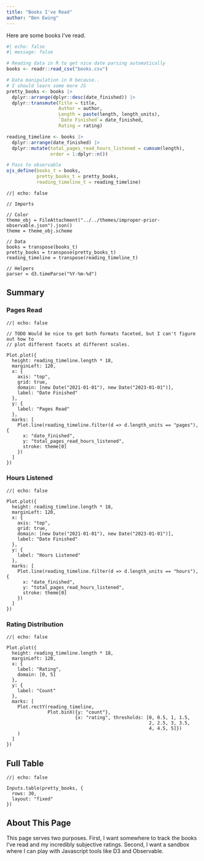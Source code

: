 ```yaml
---
title: "Books I've Read"
author: "Ben Ewing"
---
```


<!-- For anyone looking at this code: it's super hacky, I'm using it as a testbed to explore Observable + JS :) -->

Here are some books I've read.

```r
#| echo: false
#| message: false

# Reading data in R to get nice date parsing automatically
books <- readr::read_csv("books.csv")

# Data manipulation in R because..
# I should learn some more JS
pretty_books <- books |> 
  dplyr::arrange(dplyr::desc(date_finished)) |> 
  dplyr::transmute(Title = title, 
                   Author = author,
                   Length = paste(length, length_units),
                   `Date Finished`= date_finished, 
                   Rating = rating)

reading_timeline <- books |> 
  dplyr::arrange(date_finished) |> 
  dplyr::mutate(total_pages_read_hours_listened = cumsum(length),
                order = 1:dplyr::n())

# Pass to observable
ojs_define(books_t = books,
           pretty_books_t = pretty_books,
           reading_timeline_t = reading_timeline)
```

```ojs
//| echo: false

// Imports

// Color
theme_obj = FileAttachment("../../themes/improper-prior-observable.json").json()
theme = theme_obj.scheme

// Data
books = transpose(books_t)
pretty_books = transpose(pretty_books_t)
reading_timeline = transpose(reading_timeline_t)

// Helpers
parser = d3.timeParse("%Y-%m-%d")
```

## Summary

::: {.panel-tabset}

### Pages Read

```ojs
//| echo: false

// TODO Would be nice to get both formats faceted, but I can't figure out how to
// plot different facets at different scales.

Plot.plot({
  height: reading_timeline.length * 18,
  marginLeft: 120,
  x: {
    axis: "top",
    grid: true,
    domain: [new Date("2021-01-01"), new Date("2023-01-01")],
    label: "Date Finished"
  },
  y: {
    label: "Pages Read"
  },
  marks: [
    Plot.line(reading_timeline.filter(d => d.length_units == "pages"), {
      x: "date_finished",
      y: "total_pages_read_hours_listened",
      stroke: theme[0]
    })
  ]
})
```

### Hours Listened

```ojs
//| echo: false

Plot.plot({
  height: reading_timeline.length * 18,
  marginLeft: 120,
  x: {
    axis: "top",
    grid: true,
    domain: [new Date("2021-01-01"), new Date("2023-01-01")],
    label: "Date Finished"
  },
  y: {
    label: "Hours Listened"
  },
  marks: [
    Plot.line(reading_timeline.filter(d => d.length_units == "hours"), {
      x: "date_finished",
      y: "total_pages_read_hours_listened",
      stroke: theme[0]
    })
  ]
})
```

### Rating Distribution

```ojs
//| echo: false

Plot.plot({
  height: reading_timeline.length * 18,
  marginLeft: 120,
  x: {
    label: "Rating",
    domain: [0, 5]
  },
  y: {
    label: "Count"
  },
  marks: [
    Plot.rectY(reading_timeline, 
               Plot.binX({y: "count"}, 
                         {x: "rating", thresholds: [0, 0.5, 1, 1.5, 
                                                    2, 2.5, 3, 3.5, 
                                                    4, 4.5, 5]})
    )
  ]
})
```

:::

## Full Table

```ojs
//| echo: false

Inputs.table(pretty_books, {
  rows: 30,
  layout: "fixed"
})
```

## About This Page

This page serves two purposes. First, I want somewhere to track the books I've read and my incredibly subjective ratings. Second, I want a sandbox where I can play with Javascript tools like D3 and Observable.


